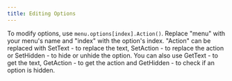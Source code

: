 ```yaml
---
title: Editing Options
---
```


To modify options, use `menu.options[index].Action()`.
Replace "menu" with your menu's name and "index" with the option's index.
"Action" can be replaced with SetText - to replace the text, SetAction - to replace the action or SetHidden - to hide or unhide the option.
You can also use GetText - to get the text, GetAction - to get the action and GetHidden - to check if an option is hidden.